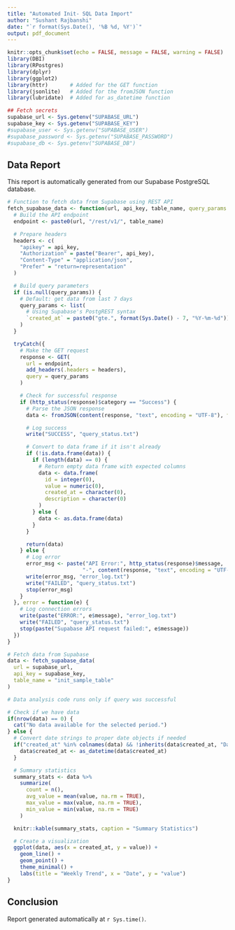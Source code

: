 ```yaml
---
title: "Automated Init- SQL Data Import"
author: "Sushant Rajbanshi"
date: "`r format(Sys.Date(), '%B %d, %Y')`"
output: pdf_document
---
```


```r
knitr::opts_chunk$set(echo = FALSE, message = FALSE, warning = FALSE)
library(DBI)
library(RPostgres)
library(dplyr)
library(ggplot2)
library(httr)       # Added for the GET function
library(jsonlite)   # Added for the fromJSON function
library(lubridate)  # Added for as_datetime function

## Fetch secrets
supabase_url <- Sys.getenv("SUPABASE_URL")
supabase_key <- Sys.getenv("SUPABASE_KEY")
#supabase_user <- Sys.getenv("SUPABASE_USER")
#supabase_password <- Sys.getenv("SUPABASE_PASSWORD")
#supabase_db <- Sys.getenv("SUPABASE_DB")
```

## Data Report


This report is automatically generated from our Supabase PostgreSQL database.

```r
# Function to fetch data from Supabase using REST API
fetch_supabase_data <- function(url, api_key, table_name, query_params = NULL) {
  # Build the API endpoint
  endpoint <- paste0(url, "/rest/v1/", table_name)

  # Prepare headers
  headers <- c(
    "apikey" = api_key,
    "Authorization" = paste("Bearer", api_key),
    "Content-Type" = "application/json",
    "Prefer" = "return=representation"
  )

  # Build query parameters
  if (is.null(query_params)) {
    # Default: get data from last 7 days
    query_params <- list(
      # Using Supabase's PostgREST syntax
      `created_at` = paste0("gte.", format(Sys.Date() - 7, "%Y-%m-%d"))
    )
  }

  tryCatch({
    # Make the GET request
    response <- GET(
      url = endpoint,
      add_headers(.headers = headers),
      query = query_params
    )

    # Check for successful response
    if (http_status(response)$category == "Success") {
      # Parse the JSON response
      data <- fromJSON(content(response, "text", encoding = "UTF-8"), flatten = TRUE)

      # Log success
      write("SUCCESS", "query_status.txt")

      # Convert to data frame if it isn't already
      if (!is.data.frame(data)) {
        if (length(data) == 0) {
          # Return empty data frame with expected columns
          data <- data.frame(
            id = integer(0),
            value = numeric(0),
            created_at = character(0),
            description = character(0)
          )
        } else {
          data <- as.data.frame(data)
        }
      }

      return(data)
    } else {
      # Log error
      error_msg <- paste("API Error:", http_status(response)$message,
                        "-", content(response, "text", encoding = "UTF-8"))
      write(error_msg, "error_log.txt")
      write("FAILED", "query_status.txt")
      stop(error_msg)
    }
  }, error = function(e) {
    # Log connection errors
    write(paste("ERROR:", e$message), "error_log.txt")
    write("FAILED", "query_status.txt")
    stop(paste("Supabase API request failed:", e$message))
  })
}

# Fetch data from Supabase
data <- fetch_supabase_data(
  url = supabase_url,
  api_key = supabase_key,
  table_name = "init_sample_table"
)
```


```r
# Data analysis code runs only if query was successful

# Check if we have data
if(nrow(data) == 0) {
  cat("No data available for the selected period.")
} else {
  # Convert date strings to proper date objects if needed
  if("created_at" %in% colnames(data) && !inherits(data$created_at, "Date")) {
    data$created_at <- as_datetime(data$created_at)
  }

  # Summary statistics
  summary_stats <- data %>%
    summarize(
      count = n(),
      avg_value = mean(value, na.rm = TRUE),
      max_value = max(value, na.rm = TRUE),
      min_value = min(value, na.rm = TRUE)
    )

  knitr::kable(summary_stats, caption = "Summary Statistics")

  # Create a visualization
  ggplot(data, aes(x = created_at, y = value)) +
    geom_line() +
    geom_point() +
    theme_minimal() +
    labs(title = "Weekly Trend", x = "Date", y = "value")
}
```


## Conclusion

Report generated automatically at `r Sys.time()`.